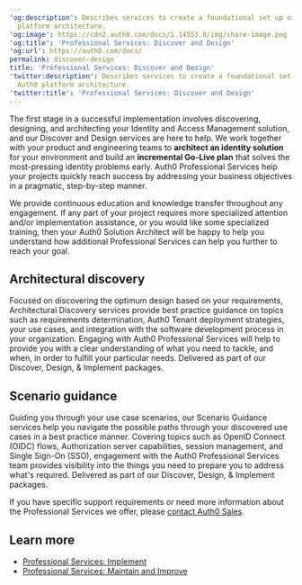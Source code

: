 ---
'og:description': Describes services to create a foundational set up of your Auth0
  platform architecture.
'og:image': https://cdn2.auth0.com/docs/1.14553.0/img/share-image.png
'og:title': 'Professional Services: Discover and Design'
'og:url': https://auth0.com/docs/
permalink: discover-design
title: 'Professional Services: Discover and Design'
'twitter:description': Describes services to create a foundational set up of your
  Auth0 platform architecture.
'twitter:title': 'Professional Services: Discover and Design'
---
The first stage in a successful implementation involves discovering, designing, and architecting your Identity and Access Management solution, and our Discover and Design services are here to help. We work together with your product and engineering teams to **architect an identity solution** for your environment and build an **incremental Go-Live plan** that solves the most-pressing identity problems early. Auth0 Professional Services help your projects quickly reach success by addressing your business objectives in a pragmatic, step-by-step manner.

<Callout icon="file-lines" color="#0EA5E9" iconType="regular">

We provide continuous education and knowledge transfer throughout any engagement. If any part of your project requires more specialized attention and/or implementation assistance, or you would like some specialized training, then your Auth0 Solution Architect will be happy to help you understand how additional Professional Services can help you further to reach your goal.

</Callout>

## Architectural discovery

Focused on discovering the optimum design based on your requirements, Architectural Discovery services provide best practice guidance on topics such as requirements determination, Auth0 Tenant deployment strategies, your use cases, and integration with the software development process in your organization. Engaging with Auth0 Professional Services will help to provide you with a clear understanding of what you need to tackle, and when, in order to fulfill your particular needs. Delivered as part of our Discover, Design, & Implement packages.

## Scenario guidance

Guiding you through your use case scenarios, our Scenario Guidance services help you navigate the possible paths through your discovered use cases in a best practice manner. Covering topics such as <Tooltip tip="OpenID: Open standard for authentication that allows applications to verify users' identities without collecting and storing login information." cta="View Glossary" href="/docs/glossary?term=OpenID">OpenID</Tooltip> Connect (OIDC) flows, <Tooltip tip="OpenID: Open standard for authentication that allows applications to verify users' identities without collecting and storing login information." cta="View Glossary" href="/docs/glossary?term=Authorization+server">Authorization server</Tooltip> capabilities, session management, and <Tooltip tip="Single Sign-On (SSO): Service that, after a user logs into one applicaton, automatically logs that user in to other applications." cta="View Glossary" href="/docs/glossary?term=Single+Sign-On">Single Sign-On</Tooltip> (SSO), engagement with the Auth0 Professional Services team provides visibility into the things you need to prepare you to address what's required. Delivered as part of our Discover, Design, & Implement packages.

If you have specific support requirements or need more information about the Professional Services we offer, please [contact Auth0 Sales](https://auth0.com/contact-us).

## Learn more

* [Professional Services: Implement](/docs/get-started/professional-services/implement)
* [Professional Services: Maintain and Improve](/docs/get-started/professional-services/maintain-improve)